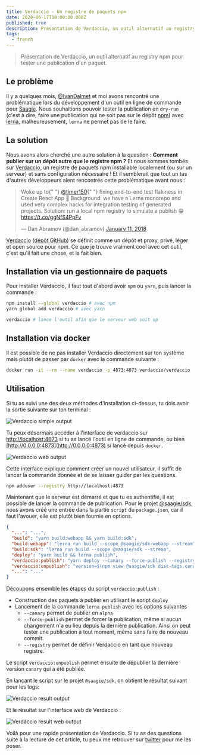 ```yaml
---
title: Verdaccio - Un registre de paquets npm
date: 2020-06-17T18:00:00.000Z
published: true
description: Présentation de Verdaccio, un outil alternatif au registry npm pour tester une publication d’un paquet.
tags:
  - french
---
```


> Présentation de Verdaccio, un outil alternatif au registry npm pour tester
> une publication d'un paquet.

## Le problème

Il y a quelques mois, [@IvanDalmet](https://twitter.com/IvanDalmet) et moi avons rencontré une problématique lors du développement d'un outil en ligne de commande pour [Saagie](https://www.saagie.com/). Nous souhaitions pouvoir tester la publication en `dry-run` (c'est à dire, faire une publication qui ne soit pas sur le dépôt [npm](https://www.npmjs.com/)) avec [lerna](https://github.com/lerna/lerna), malheureusement, `lerna` ne permet pas de le faire.

## La solution

Nous avons alors cherché une autre solution à la question : **Comment publier sur un dépôt autre que le registre npm ?** Et nous sommes tombés sur [Verdaccio](https://verdaccio.org/), un registre de paquets npm installable localement (ou sur un serveur) et sans configuration nécessaire ! Et il semblerait que tout un tas d'autres développeurs aient rencontrés cette problématique avant nous :

<blockquote class="twitter-tweet">
  <p lang="en" dir="ltr">
    Woke up to{" "}
    <a href="https://twitter.com/timer150?ref_src=twsrc%5Etfw">@timer150</a>{" "}
    fixing end-to-end test flakiness in Create React App 👏 Background: we have
    a Lerna monorepo and used very complex hacks for integration testing of
    generated projects. Solution: run a local npm registry to simulate a publish
    😁 <a href="https://t.co/ggNfS4PpFv">https://t.co/ggNfS4PpFv</a>
  </p>
  &mdash; Dan Abramov (@dan_abramov) <a href="https://twitter.com/dan_abramov/status/951427300070916096?ref_src=twsrc%5Etfw">January 11, 2018</a>
</blockquote> <script
  async
  src="https://platform.twitter.com/widgets.js"
  charset="utf-8"
></script>

[Verdaccio](https://verdaccio.org/en/) ([dépôt GitHub](https://github.com/verdaccio/verdaccio)) se définit comme un dépôt et proxy, privé, léger et open source pour npm. Ce que je trouve vraiment cool avec cet outil, c'est qu'il fait une chose, et la fait bien.

## Installation via un gestionnaire de paquets

Pour installer Verdaccio, il faut tout d'abord avoir `npm` ou `yarn`, puis lancer la commande :

```bash
npm install --global verdaccio # avec npm
yarn global add verdaccio # avec yarn

verdaccio # lance l'outil afin que le serveur web soit up
```

## Installation via docker

Il est possible de ne pas installer Verdaccio directement sur ton système mais plutôt de passer par `docker` avec la commande suivante :

```bash
docker run -it --rm --name verdaccio -p 4873:4873 verdaccio/verdaccio
```

## Utilisation

Si tu as suivi une des deux méthodes d'installation ci-dessus, tu dois avoir la sortie suivante sur ton terminal :

![Verdaccio simple output](./verdaccio-simple-output.png)

Tu peux désormais accéder à l'interface de verdaccio sur [http://localhost:4873](http://localhost:4873) si tu as lancé l'outil en ligne de commande, ou bien [http://0.0.0.0:4873](http://0.0.0.0:4873) si lancé depuis `docker`.

![Verdaccio web output](./verdaccio-web-output.png)

Cette interface explique comment créer un nouvel utilisateur, il suffit de lancer la commande donnée et de se laisser guider par les questions.

```bash
npm adduser --registry http://localhost:4873
```

Maintenant que le serveur est démarré et que tu es authentifié, il est possible de lancer la commande de publication. Pour le projet [@saagie/sdk](https://github.com/saagie/sdk), nous avons créé une entrée dans la partie `script` du `package.json`, car il faut l'avouer, elle est plutôt bien fournie en options.

```json
{
  "...": "...",
  "build": "yarn build:webapp && yarn build:sdk",
  "build:webapp": "lerna run build --scope @saagie/sdk-webapp --stream",
  "build:sdk": "lerna run build --scope @saagie/sdk --stream",
  "deploy": "yarn build && lerna publish",
  "verdaccio:publish": "yarn deploy --canary --force-publish --registry http://localhost:4873",
  "verdaccio:unpublish": "version=$(npm view @saagie/sdk dist-tags.canary --registry http://localhost:4873) && npm unpublish @saagie/sdk@${version} --registry=http://localhost:4873",
  "...": "..."
}
```

Découpons ensemble les étapes du script `verdaccio:publish` :

- Construction des paquets à publier en utilisant le script `deploy`
- Lancement de la commande `lerna publish` avec les options suivantes
  - `--canary` permet de publier en `alpha`
  - `--force-publish` permet de forcer la publication, même si aucun changement n'a eu lieu depuis la dernière publication. Ainsi on peut tester une publication à tout moment, même sans faire de nouveau commit.
  - `--registry` permet de définir Verdaccio en tant que nouveau registre.

Le script `verdaccio:unpublish` permet ensuite de dépublier la dernière version `canary` qui a été publiée.

En lançant le script sur le projet `@saagie/sdk`, on obtient le résultat suivant pour les logs:

![Verdaccio result output](./verdaccio-result-output.png)

Et le résultat sur l'interface web de Verdaccio :

![Verdaccio result web output](./verdaccio-result-web-output.png)

Voilà pour une rapide présentation de Verdaccio. Si tu as des questions suite à la lecture de cet article, tu peux me retrouver sur [twitter](https://twitter.com/YoannFleuryDev) pour me les poser.
